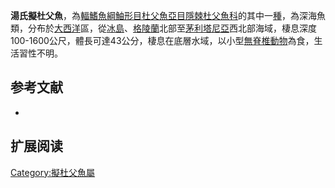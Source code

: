 {{Speciesbox
| name = 湯氏擬杜父魚
| image = Cottunculus thomsonii0.jpg
| image_width = 250px
| image_caption = 
| status = NE
| status_system = IUCN3.1
| genus = Cottunculus
| species = thomsonii
| authority = [[Günther|Günther]], 1882
| synonyms = *''Cottus thomsonii,Günther, 1882''
*''Cottunculus thompsoni,Günther, 1882''
}}

'''湯氏擬杜父魚'''，為[[輻鰭魚綱|輻鰭魚綱]][[鮋形目|鮋形目]][[杜父魚亞目|杜父魚亞目]][[隱棘杜父魚科|隱棘杜父魚科]]的其中一[[種|種]]，為深海魚類，分布於[[大西洋|大西洋]]區，從[[冰島|冰島]]、[[格陵蘭|格陵蘭]]北部至[[茅利塔尼亞|茅利塔尼亞]]西北部海域，棲息深度100-1600公尺，體長可達43公分，棲息在底層水域，以小型[[無脊椎動物|無脊椎動物]]為食，生活習性不明。
==参考文献==
*{{FishBase_species|genus=Cottunculus|species=thomsonii|year=2014|month=5}}

== 扩展阅读 ==
{{refbegin}}
{{wikispecies-inline|Cottunculus thomsonii|湯氏擬杜父魚}}
{{refend}}

{{Wikispecies|Cottunculus thomsonii}}
{{Taxonbar|from=Q1892143}}

[[Category:擬杜父魚屬|Category:擬杜父魚屬]]


{{魚類小作品}}